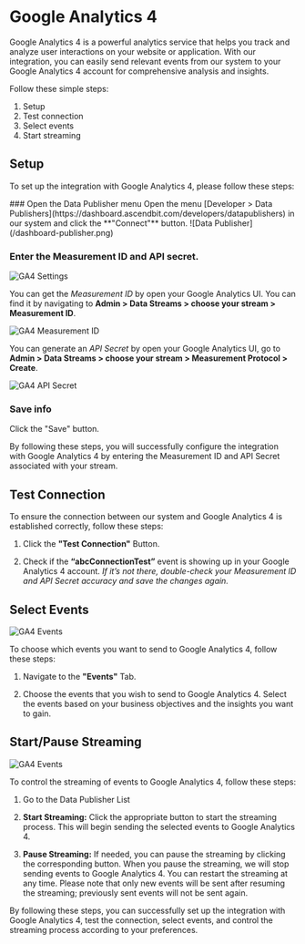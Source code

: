 
# Google Analytics 4

Google Analytics 4 is a powerful analytics service that helps you track and analyze user interactions on your website or application. With our integration, you can easily send relevant events from our system to your Google Analytics 4 account for comprehensive analysis and insights.

Follow these simple steps:
1. Setup
2. Test connection
3. Select events
4. Start streaming

## Setup

To set up the integration with Google Analytics 4, please follow these steps:

<Steps>
### Open the Data Publisher menu
Open the menu [Developer > Data Publishers](https://dashboard.ascendbit.com/developers/datapublishers) in our system and click the **"Connect"** button.
![Data Publisher](/dashboard-publisher.png)

### Enter the Measurement ID and API secret.
![GA4 Settings](/dashboard-publisher-ga4.png)


You can get the *Measurement ID* by open your Google Analytics UI. You can find it by navigating to **Admin > Data Streams > choose your stream > Measurement ID**.

![GA4 Measurement ID](/publisher-ga4-stream.png)


You can generate an *API Secret* by open your Google Analytics UI, go to **Admin > Data Streams > choose your stream > Measurement Protocol > Create**. 

![GA4 API Secret](/publisher-ga4-apisecret.png)

### Save info
Click the "Save" button. 

</Steps>

By following these steps, you will successfully configure the integration with Google Analytics 4 by entering the Measurement ID and API Secret associated with your stream.


## Test Connection
To ensure the connection between our system and Google Analytics 4 is established correctly, follow these steps:

1. Click the **"Test Connection"** Button.

2. Check if the **“abcConnectionTest”** event is showing up in your Google Analytics 4 account. *If it’s not there, double-check your Measurement ID and API Secret accuracy and save the changes again.*


## Select Events
![GA4 Events](/dashboard-publisher-ga4-events.png)

To choose which events you want to send to Google Analytics 4, follow these steps:

1. Navigate to the **"Events"** Tab.

2. Choose the events that you wish to send to Google Analytics 4. Select the events based on your business objectives and the insights you want to gain.

## Start/Pause Streaming
![GA4 Events](/dashboard-publisher-ga4-start.png)

To control the streaming of events to Google Analytics 4, follow these steps:

1. Go to the Data Publisher List

2. **Start Streaming:** Click the appropriate button to start the streaming process. This will begin sending the selected events to Google Analytics 4.

3. **Pause Streaming:** If needed, you can pause the streaming by clicking the corresponding button. When you pause the streaming, we will stop sending events to Google Analytics 4. You can restart the streaming at any time. Please note that only new events will be sent after resuming the streaming; previously sent events will not be sent again.

By following these steps, you can successfully set up the integration with Google Analytics 4, test the connection, select events, and control the streaming process according to your preferences.